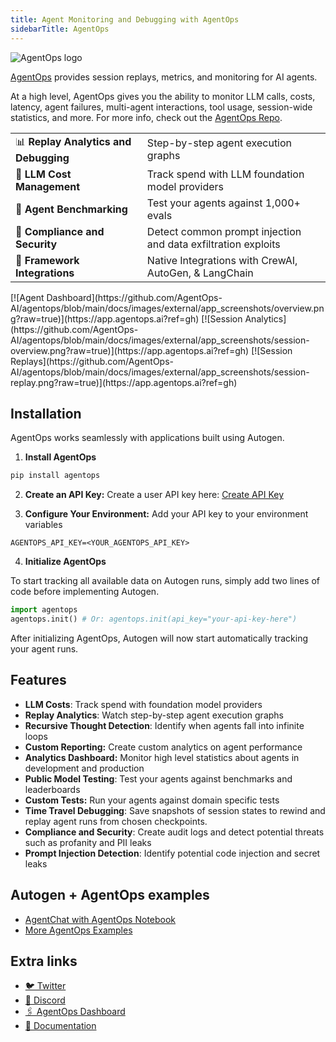 ```yaml
---
title: Agent Monitoring and Debugging with AgentOps
sidebarTitle: AgentOps
---
```


![AgentOps logo](https://github.com/AgentOps-AI/agentops/blob/main/docs/images/external/logo/banner-badge.png?raw=true)

[AgentOps](https://agentops.ai/?=autogen) provides session replays, metrics, and monitoring for AI agents.

At a high level, AgentOps gives you the ability to monitor LLM calls, costs, latency, agent failures, multi-agent interactions, tool usage, session-wide statistics, and more. For more info, check out the [AgentOps Repo](https://github.com/AgentOps-AI/agentops).

|                                       |                                                               |
| ------------------------------------- | ------------------------------------------------------------- |
| 📊 **Replay Analytics and Debugging** | Step-by-step agent execution graphs                           |
| 💸 **LLM Cost Management**            | Track spend with LLM foundation model providers               |
| 🧪 **Agent Benchmarking**             | Test your agents against 1,000+ evals                         |
| 🔐 **Compliance and Security**        | Detect common prompt injection and data exfiltration exploits |
| 🤝 **Framework Integrations**         | Native Integrations with CrewAI, AutoGen, & LangChain         |

<AccordionGroup>
  <Accordion title="Agent Dashboard" defaultOpen>
    [![Agent Dashboard](https://github.com/AgentOps-AI/agentops/blob/main/docs/images/external/app_screenshots/overview.png?raw=true)](https://app.agentops.ai?ref=gh)
  </Accordion>

<Accordion title="Session Analytics">
  [![Session
  Analytics](https://github.com/AgentOps-AI/agentops/blob/main/docs/images/external/app_screenshots/session-overview.png?raw=true)](https://app.agentops.ai?ref=gh)
</Accordion>

  <Accordion title="Session Replays">
    [![Session Replays](https://github.com/AgentOps-AI/agentops/blob/main/docs/images/external/app_screenshots/session-replay.png?raw=true)](https://app.agentops.ai?ref=gh)
  </Accordion>
</AccordionGroup>

## Installation

AgentOps works seamlessly with applications built using Autogen.

1. **Install AgentOps**

```bash
pip install agentops
```

2. **Create an API Key:**
   Create a user API key here: [Create API Key](https://app.agentops.ai/settings/projects)

3. **Configure Your Environment:**
   Add your API key to your environment variables

```
AGENTOPS_API_KEY=<YOUR_AGENTOPS_API_KEY>
```

4. **Initialize AgentOps**

To start tracking all available data on Autogen runs, simply add two lines of code before implementing Autogen.

```python
import agentops
agentops.init() # Or: agentops.init(api_key="your-api-key-here")
```

After initializing AgentOps, Autogen will now start automatically tracking your agent runs.

## Features

- **LLM Costs**: Track spend with foundation model providers
- **Replay Analytics**: Watch step-by-step agent execution graphs
- **Recursive Thought Detection**: Identify when agents fall into infinite loops
- **Custom Reporting:** Create custom analytics on agent performance
- **Analytics Dashboard:** Monitor high level statistics about agents in development and production
- **Public Model Testing**: Test your agents against benchmarks and leaderboards
- **Custom Tests:** Run your agents against domain specific tests
- **Time Travel Debugging**: Save snapshots of session states to rewind and replay agent runs from chosen checkpoints.
- **Compliance and Security**: Create audit logs and detect potential threats such as profanity and PII leaks
- **Prompt Injection Detection**: Identify potential code injection and secret leaks

## Autogen + AgentOps examples

- [AgentChat with AgentOps Notebook](/notebook/agentchat_agentops)
- [More AgentOps Examples](https://docs.agentops.ai/v1/quickstart)

## Extra links

- [🐦 Twitter](https://twitter.com/agentopsai/)
- [📢 Discord](https://discord.gg/JHPt4C7r)
- [🖇️ AgentOps Dashboard](https://app.agentops.ai/ref?=autogen)
- [📙 Documentation](https://docs.agentops.ai/introduction)
